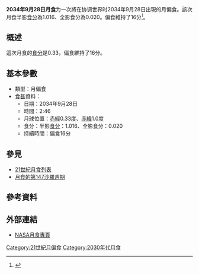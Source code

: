 {{future}}
{{Infobox lunar eclipse
| date        = 2034年9月28日
| time        = 2:46
| nature     = 月偏食
| saros       = 147
| gamma           = -1.011
| magnitude      = 半影食分：1.016<br/>全影食分：0.020
| par_duration   = 16分
| tot_duration    = 
| chart               = <!-- 檔案不存在 Lunar eclipse chart close-2034Sep.png -->
}}
'''2034年9月28日月食'''为一次將在协调世界时2034年9月28日出現的月偏食。該次月食半影[[食分|食分]]為1.016、全影食分為0.020。偏食維持了16分<ref name="nasa_catalog_list">{{cite web|url=http://sunearth.gsfc.nasa.gov/eclipse/LEcat/LE2001-2100.html|title=Lunar Eclipses: 2001 to 2100|language=en|publisher=[[NASA|NASA]]|archiveurl=https://web.archive.org/web/19990202141830/http://sunearth.gsfc.nasa.gov/eclipse/LEcat/LE2001-2100.html|archivedate=1999-02-02|deadurl=yes|accessdate=2016-09-10}}</ref>。

== 概述 ==
這次月食的[[食分|食分]]是0.33，偏食維持了16分。

== 基本參數 ==
{{NoteUTC}}
* 類型：月偏食
*[[食甚|食甚]]資料：
** 日期：2034年9月28日
** 時間：2:46
** 月球位置：[[赤經|赤經]]0.33度、[[赤緯|赤緯]]1.0度
** 食分：半影[[食分|食分]]：1.016、全影食分：0.020
** 持續時間：偏食16分
== 參見 ==
{{portal box|天文學}}
* [[21世紀月食列表|21世紀月食列表]]
* [[月食的第147沙羅週期|月食的第147沙羅週期]]

== 參考資料 ==
{{reflist}}

== 外部連結 ==
* [http://eclipse.gsfc.nasa.gov/lunar.html NASA月食專頁]{{Wayback|url=http://eclipse.gsfc.nasa.gov/lunar.html |date=20181231235927 }}{{en icon}}
{{Lunar-eclipse-stub}}
{{月食}}

[[Category:21世紀月偏食|Category:21世紀月偏食]]
[[Category:2030年代月食|Category:2030年代月食]]